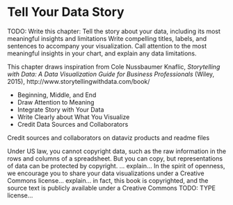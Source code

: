# Tell Your Data Story {#story}
TODO: Write this chapter: Tell the story about your data, including its most meaningful insights and limitations
Write compelling titles, labels, and sentences to accompany your visualization. Call attention to the most meaningful insights in your chart, and explain any data limitations.

This chapter draws inspiration from Cole Nussbaumer Knaflic, *Storytelling with Data: A Data Visualization Guide for Business Professionals* (Wiley, 2015), http://www.storytellingwithdata.com/book/

- Beginning, Middle, and End
- Draw Attention to Meaning
- Integrate Story with Your Data
- Write Clearly about What You Visualize
- Credit Data Sources and Collaborators

Credit sources and collaborators on dataviz products and readme files

Under US law, you cannot copyright data, such as the raw information in the rows and columns of a spreadsheet. But you can copy, but representations of data can be protected by copyright. ... explain...  In the spirit of openness, we encourage you to share your data visualizations under a Creative Commons license... explain... in fact, this book is copyrighted, and the source text is publicly available under a Creative Commons TODO: TYPE license...
